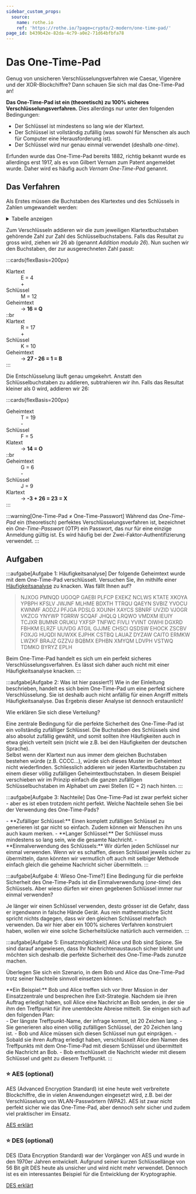 ```yaml
---
sidebar_custom_props:
  source:
    name: rothe.io
    ref: 'https://rothe.io/?page=crypto/2-modern/one-time-pad/'
page_id: b439b42e-82da-4c79-a0e2-71d64bfbfa78
---
```



# Das One-Time-Pad
Genug von unsicheren Verschlüsselungsverfahren wie Caesar, Vigenère und der XOR-Blockchiffre? Dann schauen Sie sich mal das One-Time-Pad an!

**Das One-Time-Pad ist ein (theoretisch) zu 100% sicheres Verschlüsselungsverfahren.** Dies allerdings nur unter den folgenden Bedingungen:
- Der Schlüssel ist mindestens so lang wie der Klartext.
- Der Schlüssel ist vollständig zufällig (was sowohl für Menschen als auch für Computer eine Herausforderung ist).
- Der Schlüssel wird nur genau einmal verwendet (deshalb _one-time_).

Erfunden wurde das One-Time-Pad bereits 1882, richtig bekannt wurde es allerdings erst 1917, als es von Gilbert Vernam zum Patent angemeldet wurde. Daher wird es häufig auch _Vernam One-Time-Pad_ genannt.

## Das Verfahren
Als Erstes müssen die Buchstaben des Klartextes und des Schlüssels in Zahlen umgewandelt werden:
<details>
  <summary>Tabelle anzeigen</summary>
  | Buchstabe | Zahl | Buchstabe | Zahl |
  |:----------|-----:|:----------|-----:|
  | `A`       |    0 | `N`       |   13 |
  | `B`       |    1 | `O`       |   14 |
  | `C`       |    2 | `P`       |   15 |
  | `D`       |    3 | `Q`       |   16 |
  | `E`       |    4 | `R`       |   17 |
  | `F`       |    5 | `S`       |   18 |
  | `G`       |    6 | `T`       |   19 |
  | `H`       |    7 | `U`       |   20 |
  | `I`       |    8 | `V`       |   21 |
  | `J`       |    9 | `W`       |   22 |
  | `K`       |   10 | `X`       |   23 |
  | `L`       |   11 | `Y`       |   24 |
  | `M`       |   12 | `Z`       |   25 |
</details>

Zum Verschlüsseln addieren wir die zum jeweiligen Klartextbuchstaben gehörende Zahl zur Zahl des Schlüsselbuchstabens. Falls das Resultat zu gross wird, ziehen wir 26 ab (genannt _Addition modulo 26_). Nun suchen wir den Buchstaben, der zur ausgerechneten Zahl passt:

:::cards{flexBasis=200px}
  <DefinitionList>
    <dt>Klartext</dt>
    <dd>E = 4</dd>
    <dt></dt>
    <dd>+</dd>
    <dt>Schlüssel</dt>
    <dd>M = 12</dd>
    <dt></dt>
    <dt>Geheimtext</dt>
    <dd>→ __16 = Q__</dd>
  </DefinitionList>
::br
  <DefinitionList>
    <dt>Klartext</dt>
    <dd>R = 17</dd>
    <dt></dt>
    <dd>+</dd>
    <dt>Schlüssel</dt>
    <dd>K = 10</dd>
    <dt></dt>
    <dt>Geheimtext</dt>
    <dd>→ __27 - 26 = 1 = B__</dd>
  </DefinitionList>
:::

Die Entschlüsselung läuft genau umgekehrt. Anstatt den Schlüsselbuchstaben zu addieren, subtrahieren wir ihn. Falls das Resultat kleiner als 0 wird, addieren wir 26:

:::cards{flexBasis=200px}
  <DefinitionList>
    <dt>Geheimtext</dt>
    <dd>T = 19</dd>
    <dt></dt>
    <dd>-</dd>
    <dt>Schlüssel</dt>
    <dd>F = 5</dd>
    <dt></dt>
    <dt>Klatext</dt>
    <dd>→ __14 = O__</dd>
  </DefinitionList>
::br
  <DefinitionList>
    <dt>Geheimtext</dt>
    <dd>G = 6</dd>
    <dt></dt>
    <dd>-</dd>
    <dt>Schlüssel</dt>
    <dd>J = 9</dd>
    <dt></dt>
    <dt>Klartext</dt>
    <dd>→ __-3 + 26 = 23 = X__</dd>
  </DefinitionList>
:::


:::warning[One-Time-Pad ≠ One-Time-Passwort]
Wàhrend das _One-Time-Pad_ ein (theoretisch) perfektes Verschlüsselungsverfahren ist, bezeichnet ein _One-Time-Passwort_ (OTP) ein Passwort, das nur für eine einzige Anmeldung gültig ist. Es wird häufig bei der Zwei-Faktor-Authentifizierung verwendet.
:::

## Aufgaben
:::aufgabe[Aufgabe 1: Häufigkeitsanalyse]
<TaskState id="9bee868e-72dc-4c03-b657-897e83bd7eb6" />
Der folgende Geheimtext wurde mit dem One-Time-Pad verschlüsselt. Versuchen Sie, ihn mithilfe einer [Häufigkeitsanalyse](../Kryptoanalyse/Angriffe#häufigkeitsanalyse-durchführen) zu knacken. Was fällt Ihnen auf?

> NJXOG PMNQD UGOQP GAEBI PLFCP EXEKZ NCLWS KTATE XKOYA YPBPH KFSLV JWJNF MLHME
> BDXTH TTRQU QAEYN SVBIZ YVOCU KWNMF AODZJ PFJGA PDSLG XOUNH XAYCS SBNRF UVZID
> VJOGR VKZCG YNYWP TGRRW SCQAF JHQLQ LRQWO VMDXM IEUIY TCJXR BUMNR ORUKU YXFSP
> TNFWC FIVLI YVINT OIWHI DGXRD FBHKM ELRZF UUVDG ATGIL GJJME CHSCI QSDSW EHOCK
> ZSCBV FOXJG HUQDI NUWXK EJPHK CSTBQ LAUAZ DYZAW CAITO ERMKW LWZKF BRAJZ GZZVJ
> BQBMX EPHBN XMYQM LDVPH VSTWQ TDMKO BYRYZ EPLH

<QuillV2 id="d1792d72-babb-4fb9-9069-3708cec72c2c" />

<Solution id="b32634ae-c71c-4402-8b84-ad5ccc3b50f8">
Beim One-Time-Pad handelt es sich um ein perfekt sicheres Verschlüsselungsverfahren. Es lässt sich daher auch nicht mit einer Häufigkeitsanalyse knacken.
</Solution>
:::

:::aufgabe[Aufgabe 2: Was ist hier passiert?]
<TaskState id="344f7760-b6d7-437f-b5e6-cef1d780d09a" />
Wie in der Einleitung beschrieben, handelt es sich beim One-Time-Pad um eine perfekt sichere Verschlüsselung. Sie ist deshalb auch nicht anfällig für einen Angriff mittels Häufigkeitsanalyse. Das Ergebnis dieser Analyse ist dennoch erstaunlich!

Wie erklären Sie sich diese Verteilung?

<QuillV2 id="93628677-0ac7-43fe-af5f-c0b501a5fbb9" />

<Solution id="caea2c87-b3b4-4eb3-a934-0a160ad0cf6f">
Eine zentrale Bedingung für die perfekte Sicherheit des One-Time-Pad ist ein vollständig zufälliger Schlüssel. Die Buchstaben des Schlüssels sind also absolut zufällig gewählt, und somit sollten ihre Häufigkeiten auch in etwa gleich verteilt sein (nicht wie z.B. bei den Häufigkeiten der deutschen Sprache).
<br />
Selbst wenn der Klartext nun aus immer dem gleichen Buchstaben bestehen würde (z.B. CCCC...), würde sich dieses Muster im Geheimtext nicht wiederfinden. Schliesslich addieren wir jeden Klartextbuchstaben zu einem dieser völlig zufälligen Geheimtextbuchstaben. In diesem Beispiel verschieben wir im Prinzip einfach die ganzen zufälligen Schlüsselbuchstaben im Alphabet um zwei Stellen (C = 2) nach hinten.
</Solution>
:::

:::aufgabe[Aufgabe 3: Nachteile]
<TaskState id="dd58712a-684d-454a-a203-8463dd950e24" />
Das One-Time-Pad ist zwar perfekt sicher - aber es ist eben trotzdem nicht perfekt. Welche Nachteile sehen Sie bei der Verwendung des One-Time-Pads?

<QuillV2 id="ae6e5e5b-2c43-4998-a719-42e59eae849e" />

<Solution id="452cd7fa-38a2-4943-b1e6-3dab506be3ec">
- **Zufälliger Schlüssel:** Einen komplett zufälligen Schlüssel zu generieren ist gar nicht so einfach. Zudem können wir Menschen ihn uns auch kaum merken.
- **Langer Schlüssel:** Der Schlüssel muss mindestens so lang sein, wie die gesamte Nachricht.
- **Einmalverwendung des Schlüssels:** Wir dürfen jeden Schlüssel nur einmal verwenden. Wenn wir es schaffen, diesen Schlüssel jeweils sicher zu übermitteln, dann könnten wir vermutlich oft auch mit selbiger Methode einfach gleich die geheime Nachricht sicher übermitteln.
</Solution>
:::

:::aufgabe[Aufgabe 4: Wieso One-Time?]
<TaskState id="0e51ed13-307a-456e-99a3-027ba258b984" />
Eine Bedingung für die perfekte Sicherheit des One-Time-Pads ist die Einmalverwendung (_one-time_) des Schlüssels. Aber wieso dürfen wir einen gegebenen Schlüssel immer nur einmal verwenden?

<QuillV2 id="4ad06279-8f41-4031-a60d-4f003bf361fb" />

<Solution id="55a8d2a4-cdbf-486b-870f-87788e588b88">
Je länger wir einen Schlüssel verwenden, desto grösser ist die Gefahr, dass er irgendwann in falsche Hände Gerät. Aus rein mathematische Sicht spricht nichts dagegen, dass wir den gleichen Schlüssel mehrfach verwenden. Da wir hier aber ein 100% sicheres Verfahren konstruiert haben, wollen wir eine solche Sicherheitslücke natürlich auch vermeiden.
</Solution>
:::

:::aufgabe[Aufgabe 5: Einsatzmöglichkeit]
<TaskState id="524eabf6-3aab-4b0c-9c88-72dc7bc12a5f" />
Alice und Bob sind Spione. Sie sind darauf angewiesen, dass Ihr Nachrichtenaustausch sicher bleibt und möchten sich deshalb die perfekte Sicherheit des One-Time-Pads zunutze machen.

Überlegen Sie sich ein Szenario, in dem Bob und Alice das One-Time-Pad trotz seiner Nachteile sinnvoll einsetzen können.

<QuillV2 id="519f2c90-c401-408b-8d76-15562743c621" />

<Solution id="3b475161-b6be-4480-98eb-a3cc7e4e672d">
**Ein Beispiel:** Bob und Alice treffen sich vor Ihrer Mission in der Einsatzzentrale und besprechen ihre Exit-Strategie. Nachdem sie ihren Auftrag erledigt haben, soll Alice eine Nachricht an Bob senden, in der sie ihm den Treffpunkt für ihre unentdeckte Abreise mitteilt. Sie einigen sich auf den folgenden Plan:
<br />
- Der längste Treffpunkt-Name, der infrage kommt, ist 20 Zeichen lang.
- Sie generieren also einen völlig zufälligen Schlüssel, der 20 Zeichen lang ist.
- Bob und Alice müssen sich diesen Schlüssel nun gut einprägen.
- Sobald sie ihren Auftrag erledigt haben, verschlüsselt Alice den Namen des Treffpunkts mit dem One-Time-Pad mit diesem Schlüssel und übermittelt die Nachricht an Bob.
- Bob entschlüsselt die Nachricht wieder mit diesem Schlüssel und geht zu diesem Treffpunkt.
</Solution>
:::

### ⭐ AES (optional)

AES (Advanced Encryption Standard) ist eine heute weit verbreitete Blockchiffre, die in vielen Anwendungen eingesetzt wird, z.B. bei der Verschlüsselung von WLAN-Passwörtern (WPA2). AES ist zwar nicht perfekt sicher wie das One-Time-Pad, aber dennoch sehr sicher und zudem viel praktischer im Einsatz.

[AES erklärt](https://www.heise.de/hintergrund/Cryptography-Engineering-Teil-1-Zur-Theorie-des-Advanced-Encryption-Standard-1350362.html)


### ⭐ DES (optional)
DES (Data Encryption Standard) war der Vorgänger von AES und wurde in den 1970er Jahren entwickelt. Aufgrund seiner kurzen Schlüssellänge von 56 Bit gilt DES heute als unsicher und wird nicht mehr verwendet. Dennoch ist es ein interessantes Beispiel für die Entwicklung der Kryptographie.

[DES erklärt](https://www.matheprisma.de/Module/DES)

